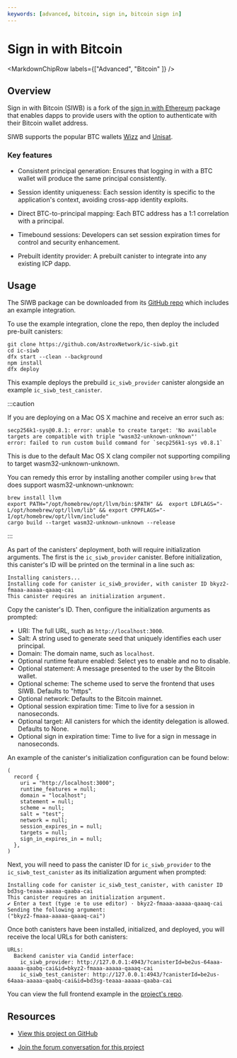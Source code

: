 ```yaml
---
keywords: [advanced, bitcoin, sign in, bitcoin sign in]
---
```



# Sign in with Bitcoin

<MarkdownChipRow labels={["Advanced", "Bitcoin" ]} />

## Overview

Sign in with Bitcoin (SIWB) is a fork of the [sign in with Ethereum](siwe.mdx) package that enables dapps to provide users with the option to authenticate with their Bitcoin wallet address.

SIWB supports the popular BTC wallets [Wizz](https://wizzwallet.io/) and [Unisat](https://unisat.io/).

### Key features

- Consistent principal generation: Ensures that logging in with a BTC wallet will produce the same principal consistently.

- Session identity uniqueness: Each session identity is specific to the application's context, avoiding cross-app identity exploits.

- Direct BTC-to-principal mapping: Each BTC address has a 1:1 correlation with a principal.

- Timebound sessions: Developers can set session expiration times for control and security enhancement.

- Prebuilt identity provider: A prebuilt canister to integrate into any existing ICP dapp.

## Usage

The SIWB package can be downloaded from its [GitHub repo](https://github.com/AstroxNetwork/ic-siwb.git) which includes an example integration.

To use the example integration, clone the repo, then deploy the included pre-built canisters:

```
git clone https://github.com/AstroxNetwork/ic-siwb.git
cd ic-siwb
dfx start --clean --background
npm install
dfx deploy
```

This example deploys the prebuild `ic_siwb_provider` canister alongside an example `ic_siwb_test_canister`.

:::caution

If you are deploying on a Mac OS X machine and receive an error such as:

```
secp256k1-sys@0.8.1: error: unable to create target: 'No available targets are compatible with triple "wasm32-unknown-unknown"'
error: failed to run custom build command for `secp256k1-sys v0.8.1`
```

This is due to the default Mac OS X clang compiler not supporting compiling to target wasm32-unknown-unknown.

You can remedy this error by installing another compiler using `brew` that does support wasm32-unknown-unknown:

```
brew install llvm
export PATH="/opt/homebrew/opt/llvm/bin:$PATH" &&  export LDFLAGS="-L/opt/homebrew/opt/llvm/lib" && export CPPFLAGS="-I/opt/homebrew/opt/llvm/include"
cargo build --target wasm32-unknown-unknown --release
```
:::


As part of the canisters' deployment, both will require initialization arguments. The first is the `ic_siwb_provider` canister. Before initialization, this canister's ID will be printed on the terminal in a line such as:

```
Installing canisters...
Installing code for canister ic_siwb_provider, with canister ID bkyz2-fmaaa-aaaaa-qaaaq-cai
This canister requires an initialization argument.
```

Copy the canister's ID. Then, configure the initialization arguments as prompted:

- URI: The full URL, such as `http://localhost:3000`.
- Salt: A string used to generate seed that uniquely identifies each user principal.
- Domain: The domain name, such as `localhost`.
- Optional runtime feature enabled: Select yes to enable and no to disable.
- Optional statement: A message presented to the user by the Bitcoin wallet.
- Optional scheme: The scheme used to serve the frontend that uses SIWB. Defaults to "https".
- Optional network: Defaults to the Bitcoin mainnet. 
- Optional session expiration time: Time to live for a session in nanoseconds.
- Optional target: All canisters for which the identity delegation is allowed. Defaults to None.
- Optional sign in expiration time: Time to live for a sign in message in nanoseconds.

An example of the canister's initialization configuration can be found below:

```
(
  record {
    uri = "http://localhost:3000";
    runtime_features = null;
    domain = "localhost";
    statement = null;
    scheme = null;
    salt = "test";
    network = null;
    session_expires_in = null;
    targets = null;
    sign_in_expires_in = null;
  },
)
```

Next, you will need to pass the canister ID for `ic_siwb_provider` to the `ic_siwb_test_canister` as its initialization argument when prompted:

```
Installing code for canister ic_siwb_test_canister, with canister ID bd3sg-teaaa-aaaaa-qaaba-cai
This canister requires an initialization argument.
✔ Enter a text (type :e to use editor) · bkyz2-fmaaa-aaaaa-qaaaq-cai
Sending the following argument:
("bkyz2-fmaaa-aaaaa-qaaaq-cai")
```

Once both canisters have been installed, initialized, and deployed, you will receive the local URLs for both canisters:

```
URLs:
  Backend canister via Candid interface:
    ic_siwb_provider: http://127.0.0.1:4943/?canisterId=be2us-64aaa-aaaaa-qaabq-cai&id=bkyz2-fmaaa-aaaaa-qaaaq-cai
    ic_siwb_test_canister: http://127.0.0.1:4943/?canisterId=be2us-64aaa-aaaaa-qaabq-cai&id=bd3sg-teaaa-aaaaa-qaaba-cai
```

You can view the full frontend example in the [project's repo](https://github.com/AstroxNetwork/ic-siwb/tree/main/examples/frontend).

## Resources

- [View this project on GitHub](https://github.com/AstroxNetwork/ic-siwb/tree/main)

- [Join the forum conversation for this project](https://forum.dfinity.org/t/sign-in-with-bitcoin-on-icp/32734)
